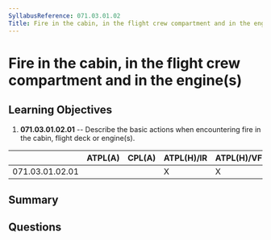 ```yaml
---
SyllabusReference: 071.03.01.02
Title: Fire in the cabin, in the flight crew compartment and in the engine(s)
---
```


# Fire in the cabin, in the flight crew compartment and in the engine(s)

## Learning Objectives

1. **071.03.01.02.01** -- Describe the basic actions when encountering fire in
   the cabin, flight deck or engine(s).

|                 | ATPL(A) | CPL(A) | ATPL(H)/IR | ATPL(H)/VFR | CPL(H) | IR  | CBIR(A) |
| --------------- | ------- | ------ | ---------- | ----------- | ------ | --- | ------- |
| 071.03.01.02.01 |         |        | X          | X           | X      |     |         |

## Summary

## Questions
